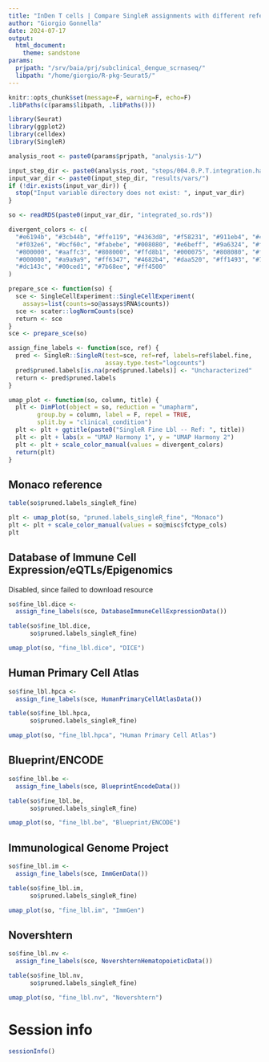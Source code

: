 ```yaml
---
title: "InDen T cells | Compare SingleR assignments with different references"
author: "Giorgio Gonnella"
date: 2024-07-17
output:
  html_document:
    theme: sandstone
params:
  prjpath: "/srv/baia/prj/subclinical_dengue_scrnaseq/"
  libpath: "/home/giorgio/R-pkg-Seurat5/"
---
```


```r
knitr::opts_chunk$set(message=F, warning=F, echo=F)
.libPaths(c(params$libpath, .libPaths()))

library(Seurat)
library(ggplot2)
library(celldex)
library(SingleR)

analysis_root <- paste0(params$prjpath, "analysis-1/")

input_step_dir <- paste0(analysis_root, "steps/004.0.P.T.integration.harmony/")
input_var_dir <- paste0(input_step_dir, "results/vars/")
if (!dir.exists(input_var_dir)) {
  stop("Input variable directory does not exist: ", input_var_dir)
}
```

```r
so <- readRDS(paste0(input_var_dir, "integrated_so.rds"))
```

```r
divergent_colors <- c(
  "#e6194b", "#3cb44b", "#ffe119", "#4363d8", "#f58231", "#911eb4", "#46f0f0",
  "#f032e6", "#bcf60c", "#fabebe", "#008080", "#e6beff", "#9a6324", "#fffac8",
  "#800000", "#aaffc3", "#808000", "#ffd8b1", "#000075", "#808080", "#ffffff",
  "#000000", "#a9a9a9", "#ff6347", "#4682b4", "#daa520", "#ff1493", "#7fffd4",
  "#dc143c", "#00ced1", "#7b68ee", "#ff4500"
)
```

```r
prepare_sce <- function(so) {
  sce <- SingleCellExperiment::SingleCellExperiment(
    assays=list(counts=so@assays$RNA$counts))
  sce <- scater::logNormCounts(sce)
  return <- sce
}
sce <- prepare_sce(so)
```

```r
assign_fine_labels <- function(sce, ref) {
  pred <- SingleR::SingleR(test=sce, ref=ref, labels=ref$label.fine,
                           assay.type.test="logcounts")
  pred$pruned.labels[is.na(pred$pruned.labels)] <- "Uncharacterized"
  return <- pred$pruned.labels
}
```

```r
umap_plot <- function(so, column, title) {
  plt <- DimPlot(object = so, reduction = "umapharm",
        group.by = column, label = F, repel = TRUE,
        split.by = "clinical_condition")
  plt <- plt + ggtitle(paste0("SingleR Fine Lbl -- Ref: ", title))
  plt <- plt + labs(x = "UMAP Harmony 1", y = "UMAP Harmony 2")
  plt <- plt + scale_color_manual(values = divergent_colors)
  return(plt)
}
```

## Monaco reference

```r
table(so$pruned.labels_singleR_fine)
```

```r
plt <- umap_plot(so, "pruned.labels_singleR_fine", "Monaco")
plt <- plt + scale_color_manual(values = so@misc$fctype_cols)
plt
```

## Database of Immune Cell Expression/eQTLs/Epigenomics

Disabled, since failed to download resource

```r
so$fine_lbl.dice <-
  assign_fine_labels(sce, DatabaseImmuneCellExpressionData())
```

```r
table(so$fine_lbl.dice,
      so$pruned.labels_singleR_fine)
```

```r
umap_plot(so, "fine_lbl.dice", "DICE")
```

## Human Primary Cell Atlas

```r
so$fine_lbl.hpca <-
  assign_fine_labels(sce, HumanPrimaryCellAtlasData())
```

```r
table(so$fine_lbl.hpca,
      so$pruned.labels_singleR_fine)
```

```r
umap_plot(so, "fine_lbl.hpca", "Human Primary Cell Atlas")
```

## Blueprint/ENCODE

```r
so$fine_lbl.be <-
  assign_fine_labels(sce, BlueprintEncodeData())
```

```r
table(so$fine_lbl.be,
      so$pruned.labels_singleR_fine)
```

```r
umap_plot(so, "fine_lbl.be", "Blueprint/ENCODE")
```

## Immunological Genome Project

```r
so$fine_lbl.im <-
  assign_fine_labels(sce, ImmGenData())
```

```r
table(so$fine_lbl.im,
      so$pruned.labels_singleR_fine)
```

```r
umap_plot(so, "fine_lbl.im", "ImmGen")
```

## Novershtern

```r
so$fine_lbl.nv <-
  assign_fine_labels(sce, NovershternHematopoieticData())
```

```r
table(so$fine_lbl.nv,
      so$pruned.labels_singleR_fine)
```

```r
umap_plot(so, "fine_lbl.nv", "Novershtern")
```

# Session info

```r
sessionInfo()
```
